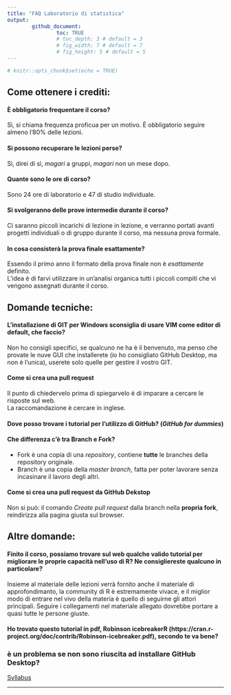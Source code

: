 ```yaml
---
title: "FAQ Laboratorio di statistica"
output: 
        github_document:
                toc: TRUE
                # toc_depth: 3 # default = 3
                # fig_width: 7 # default = 7
                # fig_height: 5 # default = 5
---
```


```r
# knitr::opts_chunk$set(echo = TRUE)
```

## Come ottenere i crediti:

#### È obbligatorio frequentare il corso?

Sì, si chiama frequenza proficua per un motivo. È obbligatorio seguire almeno l'80% delle lezioni.

#### Si possono recuperare le lezioni perse?

Sì, direi di sì, *magari* a gruppi, *magari* non un mese dopo.

#### Quante sono le ore di corso?

Sono 24 ore di laboratorio e 47 di studio individuale.

#### Si svolgeranno delle prove intermedie durante il corso?

Ci saranno piccoli incarichi di lezione in lezione, e verranno portati avanti progetti individuali o di gruppo durante il corso, ma nessuna prova formale.

#### In cosa consisterà la prova finale esattamente?

Essendo il primo anno il formato della prova finale non è _esattamente_ definito.  
L'idea è di farvi utilizzare in un'analisi organica tutti i piccoli compiti che vi vengono assegnati durante il corso.


## Domande tecniche:

#### L'installazione di GIT per Windows sconsiglia di usare VIM come editor di default, che faccio?

Non ho consigli specifici, se qualcuno ne ha è il benvenuto, ma penso che provate le nuve GUI che installerete (io ho consigliato GitHub Desktop, ma non è l'unica), userete solo quelle per gestire il vostro GIT.

#### Come si crea una **pull request**

Il punto di chiedervelo prima di spiegarvelo è di imparare a cercare le risposte sul web.  
La raccomandazione è cercare in inglese.

#### Dove posso trovare i tutorial per l'utilizzo di GitHub? (_GitHub for dummies_)

#### Che differenza c'è tra Branch e Fork?

* Fork è una copia di una _repository_, contiene **tutte** le branches della repository originale.
* Branch è una copia della _master branch_, fatta per poter lavorare senza incasinare il lavoro degli altri.

#### Come si crea una pull request da GitHub Dekstop

Non si può: il comando _Create pull request_ dalla branch nella **propria fork**, reindirizza alla pagina giusta sul browser.

## Altre domande:

#### Finito il corso, possiamo trovare sul web qualche valido tutorial per migliorare le proprie capacità nell'uso di R? Ne consigliereste qualcuno in particolare?

Insieme al materiale delle lezioni verrà fornito anche il materiale di approfondimanto, la community di R è estremamente vivace, e il miglior modo di entrare nel vivo della materia è quello di seguirne gli attori principali. Seguire i collegamenti nel materiale allegato dovrebbe portare a quasi tutte le persone giuste.

#### Ho trovato questo tutorial in pdf, Robinson icebreakerR (https://cran.r-project.org/doc/contrib/Robinson-icebreaker.pdf), secondo te va bene?
### è un problema se non sono riuscita ad installare GitHub Desktop?

<div align="center">
[Syllabus](../README.md)
</div>
---

